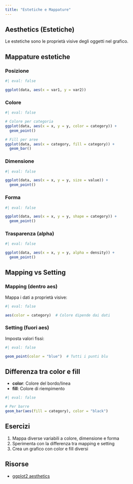 ```yaml
---
title: "Estetiche e Mappature"
---
```


## Aesthetics (Estetiche)

Le estetiche sono le proprietà visive degli oggetti nel grafico.

## Mappature estetiche

### Posizione

```r
#| eval: false

ggplot(data, aes(x = var1, y = var2))
```

### Colore

```r
#| eval: false

# Colore per categoria
ggplot(data, aes(x = x, y = y, color = category)) +
  geom_point()

# Fill per aree
ggplot(data, aes(x = category, fill = category)) +
  geom_bar()
```

### Dimensione

```r
#| eval: false

ggplot(data, aes(x = x, y = y, size = value)) +
  geom_point()
```

### Forma

```r
#| eval: false

ggplot(data, aes(x = x, y = y, shape = category)) +
  geom_point()
```

### Trasparenza (alpha)

```r
#| eval: false

ggplot(data, aes(x = x, y = y, alpha = density)) +
  geom_point()
```

## Mapping vs Setting

### Mapping (dentro aes)
Mappa i dati a proprietà visive:
```r
#| eval: false

aes(color = category)  # Colore dipende dai dati
```

### Setting (fuori aes)
Imposta valori fissi:
```r
#| eval: false

geom_point(color = "blue")  # Tutti i punti blu
```

## Differenza tra color e fill

- **color**: Colore del bordo/linea
- **fill**: Colore di riempimento

```r
#| eval: false

# Per barre
geom_bar(aes(fill = category), color = "black")
```

## Esercizi

1. Mappa diverse variabili a colore, dimensione e forma
2. Sperimenta con la differenza tra mapping e setting
3. Crea un grafico con color e fill diversi

## Risorse

- [ggplot2 aesthetics](https://ggplot2.tidyverse.org/articles/ggplot2-specs.html)
